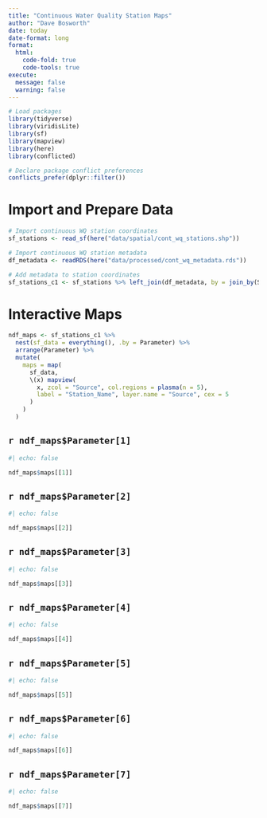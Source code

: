 ```yaml
---
title: "Continuous Water Quality Station Maps"
author: "Dave Bosworth"
date: today
date-format: long
format:
  html:
    code-fold: true
    code-tools: true
execute: 
  message: false
  warning: false
---
```


```r
# Load packages
library(tidyverse)
library(viridisLite)
library(sf)
library(mapview)
library(here)
library(conflicted)

# Declare package conflict preferences
conflicts_prefer(dplyr::filter())
```

# Import and Prepare Data

```r
# Import continuous WQ station coordinates
sf_stations <- read_sf(here("data/spatial/cont_wq_stations.shp"))

# Import continuous WQ station metadata
df_metadata <- readRDS(here("data/processed/cont_wq_metadata.rds"))

# Add metadata to station coordinates
sf_stations_c1 <- sf_stations %>% left_join(df_metadata, by = join_by(Source, Station_ID))
```

# Interactive Maps

```r
ndf_maps <- sf_stations_c1 %>% 
  nest(sf_data = everything(), .by = Parameter) %>% 
  arrange(Parameter) %>% 
  mutate(
    maps = map(
      sf_data,
      \(x) mapview(
        x, zcol = "Source", col.regions = plasma(n = 5),
        label = "Station_Name", layer.name = "Source", cex = 5
      )
    )
  )
```

::: {.panel-tabset}

## `r ndf_maps$Parameter[1]`

```r
#| echo: false

ndf_maps$maps[[1]]
```

## `r ndf_maps$Parameter[2]`

```r
#| echo: false

ndf_maps$maps[[2]]
```

## `r ndf_maps$Parameter[3]`

```r
#| echo: false

ndf_maps$maps[[3]]
```

## `r ndf_maps$Parameter[4]`

```r
#| echo: false

ndf_maps$maps[[4]]
```

## `r ndf_maps$Parameter[5]`

```r
#| echo: false

ndf_maps$maps[[5]]
```

## `r ndf_maps$Parameter[6]`

```r
#| echo: false

ndf_maps$maps[[6]]
```

## `r ndf_maps$Parameter[7]`

```r
#| echo: false

ndf_maps$maps[[7]]
```

:::

